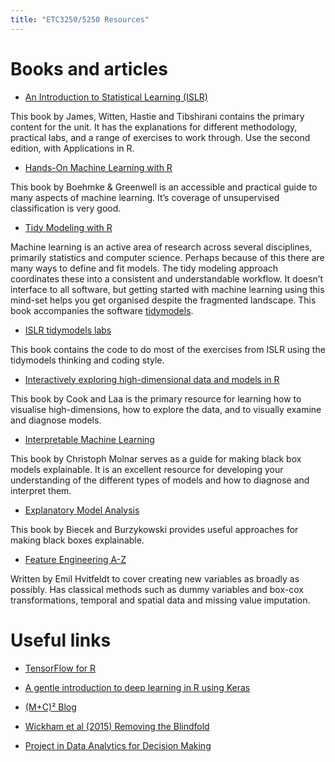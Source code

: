 ```yaml
---
title: "ETC3250/5250 Resources"
---
```


# Books and articles

- [An Introduction to Statistical Learning (ISLR)](https://www.statlearning.com)

This book by James, Witten, Hastie and Tibshirani contains the primary content for the unit. It has the explanations for different methodology, practical labs, and a range of exercises to work through. Use the second edition, with Applications in R.

- [Hands-On Machine Learning with R](https://bradleyboehmke.github.io/HOML/)

This book by Boehmke & Greenwell is an accessible and practical guide to many aspects of machine learning. It's coverage of unsupervised classification is very good.

- [Tidy Modeling with R](https://www.tmwr.org) 

Machine learning is an active area of research across several disciplines, primarily statistics and computer science. Perhaps because of this there are many ways to define and fit models. The tidy modeling approach coordinates these into a consistent and understandable workflow. It doesn't interface to all software, but getting started with machine learning using this mind-set helps you get organised despite the fragmented landscape. This book accompanies the software [tidymodels](https://www.tidymodels.org/start/).

- [ISLR tidymodels labs](https://emilhvitfeldt.github.io/ISLR-tidymodels-labs/)

This book contains the code to do most of the exercises from ISLR using the tidymodels thinking and coding style.

- [Interactively exploring high-dimensional data and models in R](https://dicook.github.io/mulgar_book/)

This book by Cook and Laa is the primary resource for learning how to visualise high-dimensions, how to explore the data, and to visually examine and diagnose models. 

- [Interpretable Machine Learning](https://christophm.github.io/interpretable-ml-book/)

This book by Christoph Molnar serves as a guide for making black box models explainable. It is an excellent resource for developing your understanding of the different types of models and how to diagnose and interpret them.

- [Explanatory Model Analysis](https://ema.drwhy.ai)

This book by Biecek and Burzykowski provides useful approaches for making black boxes explainable. 

- [Feature Engineering A-Z](https://feaz-book.com)

Written by Emil Hvitfeldt to cover creating new variables as broadly as possibly. Has classical methods such as dummy variables and box-cox transformations, temporal and spatial data and missing value imputation. 

# Useful links

- [TensorFlow for R](https://tensorflow.rstudio.com/install/)

- [A gentle introduction to deep learning in R using Keras](https://lnalborczyk.github.io/slides/vendredi_quanti_2021/vendredi_quantis#1)

- [(M+C)² Blog](https://lorentzen.ch/index.php/blog/)

- [Wickham et al (2015) Removing the Blindfold](http://onlinelibrary.wiley.com/doi/10.1002/sam.11271/abstract)

- [Project in Data Analytics for Decision Making](https://bookdown.org/gaetan_lovey/data_analytics/)
